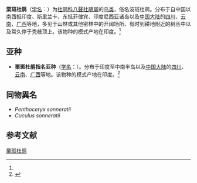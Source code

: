 {{Speciesbox
| name = 栗斑杜鹃
| image = BandedBayCuckoo.jpg
| image_caption = 栗斑杜鹃指名亞種（''C. s. sonneratii''） <br />[[File:Cacomantis_sonneratii.ogg|thumb]]
| status = LC
| status_system = IUCN3.1
| status_ref = <ref>{{cite iucn|url=https://www.iucnredlist.org/details/22683917/0 |title=''Cacomantis sonneratii'' |author=BirdLife International |author-link=BirdLife International |year=2012 |access-date=26 November 2013|ref=harv}}</ref>
| genus = Cacomantis
| species = sonneratii
| authority = ([[约翰·莱瑟姆_(鸟类学家)|Latham]], 1790)
| range_map = Banded Bay Cuckoo ebird data map.png
| range_map_caption = 分布範圍{{leftlegend|#007F00|年度遷徙分布|outline=gray}}{{leftlegend|#E0CF01|夏候區|outline=gray}}{{leftlegend|#0080FF|冬候區|outline=gray}}
| synonyms = 
}}

'''栗斑杜鹃'''（[[学名|学名]]：{{lang|la|''Cacomantis sonneratii''}}）为[[杜鹃科|杜鹃科]][[八聲杜鵑屬|八聲杜鵑屬]]的[[鸟类|鸟类]]，俗名波斑杜鹃。分布于自中国以南西抵印度、斯里兰卡、东抵菲律宾、印度尼西亚诸岛以及[[中国大陆|中国大陆]]的[[四川省|四川]]、[[云南省|云南]]、[[广西壮族自治区|广西]]等地，多见于山林或其他密林中的开阔场所、有时到耕地附近的树丛中以及常久停于秃枝顶上。该物种的模式产地在印度。<ref name='id2138'/>

==亚种==
*'''栗斑杜鹃指名亚种'''（[[学名|学名]]：{{lang|la|''Cacomantis sonneratii sonneratii''}}）。分布于印度至中南半岛以及[[中国大陆|中国大陆]]的[[四川省|四川]]、[[云南省|云南]]、[[广西壮族自治区|广西]]等地。该物种的模式产地在印度。<ref name='id2139'>{{cite web| url =http://www.bioinfo.cn/db05/BjdwSpecies.php?action=view&id=2139| title =栗斑杜鹃指名亚种| work =《中国动物物种编目数据库》| publisher =中国科学院微生物研究所| author =中国科学院动物研究所| accessdate =2009-04-04| deadurl =yes| archiveurl =https://web.archive.org/web/20160305032652/http://www.bioinfo.cn/db05/BjdwSpecies.php?action=view&id=2139| archivedate =2016-03-05}}</ref>

==同物異名==
* ''Penthoceryx sonneratii''
* ''Cuculus sonneratii''

== 参考文献 ==
{{reflist}}
{{Taxonbar|from=Q863195}}

[[Category:八聲杜鵑屬|栗斑杜鹃]]


{{鸟类小作品}}